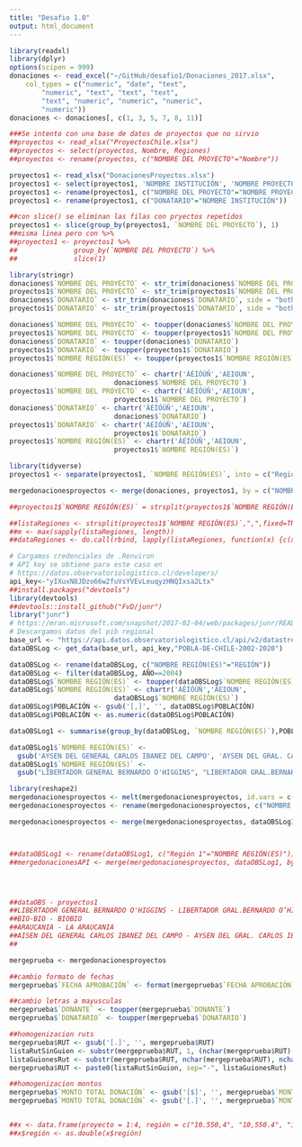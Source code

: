 ```yaml
---
title: "Desafio 1.0"
output: html_document
---
```


```r
library(readxl)
library(dplyr)
options(scipen = 999)
donaciones <- read_excel("~/GitHub/desafio1/Donaciones_2017.xlsx", 
    col_types = c("numeric", "date", "text", 
        "numeric", "text", "text", "text", 
        "text", "numeric", "numeric", "numeric", 
        "numeric"))
donaciones <- donaciones[, c(1, 3, 5, 7, 8, 11)]

###Se intento con una base de datos de proyectos que no sirvio
##proyectos <- read_xlsx("ProyectosChile.xlsx")
##proyectos <- select(proyectos, Nombre, Regiones)
##proyectos <- rename(proyectos, c("NOMBRE DEL PROYECTO"="Nombre"))

proyectos1 <- read_xlsx("DonacionesProyectos.xlsx")
proyectos1 <- select(proyectos1, 'NOMBRE INSTITUCIÓN', 'NOMBRE PROYECTO', 'FECHA APROBACIÓN','NOMBRE REGIÓN(ES)', 'ÁMBITO ACCIÓN')
proyectos1 <- rename(proyectos1, c("NOMBRE DEL PROYECTO"="NOMBRE PROYECTO"))
proyectos1 <- rename(proyectos1, c("DONATARIO"="NOMBRE INSTITUCIÓN"))

##con slice() se eliminan las filas con pryectos repetidos
proyectos1 <- slice(group_by(proyectos1, `NOMBRE DEL PROYECTO`), 1)
##misma linea pero con %>% 
##proyectos1 <- proyectos1 %>%
##              group_by(`NOMBRE DEL PROYECTO`) %>%
##              slice(1)
```

```r
library(stringr)
donaciones$`NOMBRE DEL PROYECTO` <- str_trim(donaciones$`NOMBRE DEL PROYECTO`, side = "both")
proyectos1$`NOMBRE DEL PROYECTO` <- str_trim(proyectos1$`NOMBRE DEL PROYECTO`, side = "both")
donaciones$`DONATARIO` <- str_trim(donaciones$`DONATARIO`, side = "both")
proyectos1$`DONATARIO` <- str_trim(proyectos1$`DONATARIO`, side = "both")

donaciones$`NOMBRE DEL PROYECTO` <- toupper(donaciones$`NOMBRE DEL PROYECTO`)
proyectos1$`NOMBRE DEL PROYECTO` <- toupper(proyectos1$`NOMBRE DEL PROYECTO`)
donaciones$`DONATARIO` <- toupper(donaciones$`DONATARIO`)
proyectos1$`DONATARIO` <- toupper(proyectos1$`DONATARIO`)
proyectos1$`NOMBRE REGIÓN(ES)` <- toupper(proyectos1$`NOMBRE REGIÓN(ES)`)

donaciones$`NOMBRE DEL PROYECTO` <- chartr('ÁÉÍÓÚÑ','AEIOUN',
                          donaciones$`NOMBRE DEL PROYECTO`)
proyectos1$`NOMBRE DEL PROYECTO` <- chartr('ÁÉÍÓÚÑ','AEIOUN',
                          proyectos1$`NOMBRE DEL PROYECTO`)
donaciones$`DONATARIO` <- chartr('ÁÉÍÓÚÑ','AEIOUN',
                          donaciones$`DONATARIO`)
proyectos1$`DONATARIO` <- chartr('ÁÉÍÓÚÑ','AEIOUN',
                          proyectos1$`DONATARIO`)
proyectos1$`NOMBRE REGIÓN(ES)` <- chartr('ÁÉÍÓÚÑ','AEIOUN',
                          proyectos1$`NOMBRE REGIÓN(ES)`)

library(tidyverse)
proyectos1 <- separate(proyectos1, `NOMBRE REGIÓN(ES)`, into = c("Región 1", "Región 2", "Región 3","Región 4", "Región 5", "Región 6","Región 7", "Región 8", "Región 9","Región 10", "Región 11", "Región 12","Región 13", "Región 14", "Región 15"), sep = ",")

mergedonacionesproyectos <- merge(donaciones, proyectos1, by = c("NOMBRE DEL PROYECTO", "DONATARIO"))

##proyectos1$`NOMBRE REGIÓN(ES)` = strsplit(proyectos1$`NOMBRE REGIÓN(ES)`, split=", ")

##listaRegiones <- strsplit(proyectos1$`NOMBRE REGIÓN(ES)`,",",fixed=TRUE)
##m <- max(sapply(listaRegiones, length))
##dataRegiones <- do.call(rbind, lapply(listaRegiones, function(x) {c(x,rep(NA,m))[1:m]}))
```

```r
# Cargamos credenciales de .Renviron
# API key se obtiene para este caso en
# https://datos.observatoriologistico.cl/developers/
api_key<-"yIXuxN8JDzo66w2fuVsYVEvLeuqyzHNQIxsa2Ltx"
##install.packages("devtools")
library(devtools)
##devtools::install_github("FvD/junr")
library("junr")
# https://mran.microsoft.com/snapshot/2017-02-04/web/packages/junr/README.html
# Descargamos datos del pib regional
base_url <- "https://api.datos.observatoriologistico.cl/api/v2/datastreams/"
dataOBSLog <- get_data(base_url, api_key,"POBLA-DE-CHILE-2002-2020")

dataOBSLog <- rename(dataOBSLog, c("NOMBRE REGIÓN(ES)"="REGIÓN"))
dataOBSLog <- filter(dataOBSLog, AÑO==2004)
dataOBSLog$`NOMBRE REGIÓN(ES)` <- toupper(dataOBSLog$`NOMBRE REGIÓN(ES)`)
dataOBSLog$`NOMBRE REGIÓN(ES)` <- chartr('ÁÉÍÓÚÑ','AEIOUN',
                          dataOBSLog$`NOMBRE REGIÓN(ES)`)
dataOBSLog$POBLACIÓN <- gsub('[,]', '', dataOBSLog$POBLACIÓN)
dataOBSLog$POBLACIÓN <- as.numeric(dataOBSLog$POBLACIÓN)

dataOBSLog1 <- summarise(group_by(dataOBSLog, `NOMBRE REGIÓN(ES)`),POBLACIÓN = sum(POBLACIÓN), n = n())

dataOBSLog1$`NOMBRE REGIÓN(ES)` <- 
  gsub('AYSEN DEL GENERAL CARLOS IBANEZ DEL CAMPO', 'AYSEN DEL GRAL. CARLOS IBANEZ DEL CAMPO', dataOBSLog1$`NOMBRE REGIÓN(ES)`)
dataOBSLog1$`NOMBRE REGIÓN(ES)` <- 
  gsub("LIBERTADOR GENERAL BERNARDO O'HIGGINS", "LIBERTADOR GRAL.BERNARDO O’HIGGINS", dataOBSLog1$`NOMBRE REGIÓN(ES)`)

library(reshape2)
mergedonacionesproyectos <- melt(mergedonacionesproyectos, id.vars = c("NOMBRE DEL PROYECTO", "DONATARIO", "AÑO", "DONANTE", "RUT", "MONTO TOTAL DONACIÓN", "FECHA APROBACIÓN", "ÁMBITO ACCIÓN"))
mergedonacionesproyectos <- rename(mergedonacionesproyectos, c("NOMBRE REGIÓN(ES)"="value"))

mergedonacionesproyectos <- merge(mergedonacionesproyectos, dataOBSLog1, by = c("NOMBRE REGIÓN(ES)"))



##dataOBSLog1 <- rename(dataOBSLog1, c("Región 1"="NOMBRE REGIÓN(ES)"))
##mergedonacionesAPI <- merge(mergedonacionesproyectos, dataOBSLog1, by = c("NOMBRE DEL PROYECTO", "DONATARIO"))




##dataOBS - proyectos1
##LIBERTADOR GENERAL BERNARDO O'HIGGINS - LIBERTADOR GRAL.BERNARDO O’HIGGINS
##BIO-BIO - BIOBIO
##ARAUCANIA - LA ARAUCANIA
##AISEN DEL GENERAL CARLOS IBANEZ DEL CAMPO - AYSEN DEL GRAL. CARLOS IBANEZ DEL CAMPO
##

mergeprueba <- mergedonacionesproyectos

##cambio formato de fechas
mergeprueba$`FECHA APROBACIÓN` <- format(mergeprueba$`FECHA APROBACIÓN`,"%d/%m/%Y") 

##cambio letras a mayusculas
mergeprueba$`DONANTE` <- toupper(mergeprueba$`DONANTE`)
mergeprueba$`DONATARIO` <- toupper(mergeprueba$`DONATARIO`)

##homogenizacion ruts
mergeprueba$RUT <- gsub('[.]', '', mergeprueba$RUT)
listaRutSinGuion <- substr(mergeprueba$RUT, 1, (nchar(mergeprueba$RUT)-1))
listaGuionesRut <- substr(mergeprueba$RUT, nchar(mergeprueba$RUT), nchar(mergeprueba$RUT))
mergeprueba$RUT <- paste0(listaRutSinGuion, sep="-", listaGuionesRut)

##homogenizacion montos
mergeprueba$`MONTO TOTAL DONACIÓN` <- gsub('[$]', '', mergeprueba$`MONTO TOTAL DONACIÓN`)
mergeprueba$`MONTO TOTAL DONACIÓN` <- gsub('[.]', '', mergeprueba$`MONTO TOTAL DONACIÓN`)


##x <- data.frame(proyecto = 1:4, región = c("10.550,4", "10,550.4", "19550,4", "19550.4"))
##x$región <- as.double(x$región)

```



